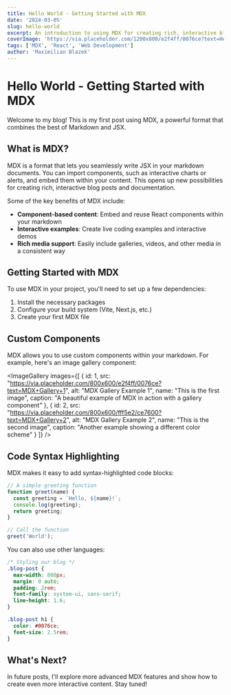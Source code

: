 ```yaml
---
title: Hello World - Getting Started with MDX
date: '2024-03-05'
slug: hello-world
excerpt: An introduction to using MDX for creating rich, interactive blog posts with React components.
coverImage: 'https://via.placeholder.com/1200x800/e2f4ff/0076ce?text=Hello+World'
tags: ['MDX', 'React', 'Web Development']
author: 'Maximilian Blazek'
---
```


# Hello World - Getting Started with MDX

Welcome to my blog! This is my first post using MDX, a powerful format that combines the best of Markdown and JSX.

## What is MDX?

MDX is a format that lets you seamlessly write JSX in your markdown documents. You can import components, such as interactive charts or alerts, and embed them within your content. This opens up new possibilities for creating rich, interactive blog posts and documentation.

Some of the key benefits of MDX include:

- **Component-based content**: Embed and reuse React components within your markdown
- **Interactive examples**: Create live coding examples and interactive demos
- **Rich media support**: Easily include galleries, videos, and other media in a consistent way

<FloatRightWrapper>
  <FloatRightFigure
    src="https://via.placeholder.com/500x300/e2f4ff/0076ce?text=MDX+in+action"
    alt="MDX in action"
    caption="MDX allows you to mix markdown with React components"
  />
</FloatRightWrapper>

## Getting Started with MDX

To use MDX in your project, you'll need to set up a few dependencies:

1. Install the necessary packages
2. Configure your build system (Vite, Next.js, etc.)
3. Create your first MDX file

## Custom Components

MDX allows you to use custom components within your markdown. For example, here's an image gallery component:

<ImageGallery
  images={[
    {
      id: 1,
      src: "https://via.placeholder.com/800x600/e2f4ff/0076ce?text=MDX+Gallery+1",
      alt: "MDX Gallery Example 1",
      name: "This is the first image",
      caption: "A beautiful example of MDX in action with a gallery component"
    },
    {
      id: 2,
      src: "https://via.placeholder.com/800x600/fff5e2/ce7600?text=MDX+Gallery+2", 
      alt: "MDX Gallery Example 2",
      name: "This is the second image",
      caption: "Another example showing a different color scheme"
    }
  ]}
/>

## Code Syntax Highlighting

MDX makes it easy to add syntax-highlighted code blocks:

```javascript
// A simple greeting function
function greet(name) {
  const greeting = `Hello, ${name}!`;
  console.log(greeting);
  return greeting;
}

// Call the function
greet('World');
```

You can also use other languages:

```css
/* Styling our blog */
.blog-post {
  max-width: 800px;
  margin: 0 auto;
  padding: 2rem;
  font-family: system-ui, sans-serif;
  line-height: 1.6;
}

.blog-post h1 {
  color: #0076ce;
  font-size: 2.5rem;
}
```

## What's Next?

In future posts, I'll explore more advanced MDX features and show how to create even more interactive content. Stay tuned!